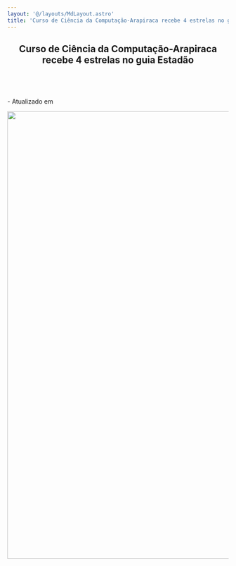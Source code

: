 ```yaml
---
layout: '@/layouts/MdLayout.astro'
title: 'Curso de Ciência da Computação-Arapiraca recebe 4 estrelas no guia Estadão — Campus Arapiraca'
---
```



<span></span>
<article id="content">
<header>

<h1>
         Curso de Ciência da Computação-Arapiraca recebe 4 estrelas no guia Estadão
        </h1>


</header>
<div id="viewlet-above-content-body">
<div class="detalhe-noticia">
<br/>
<time class="data pat-display-time" data-pat-display-time="output-format: DD/MM/YYYY HH[h]mm" datetime="2023-06-02 10:47:00+00:00">
</time>
<span class="atualizado">
          - Atualizado em
          <span class="pat-display-time" data-pat-display-time="output-format: DD/MM/YYYY HH[h]mm" datetime="2023-06-02 13:47:49+00:00">
</span>
</span>
</div>
<div class="share">
<a class="whatsapp" href="whatsapp://send?text=https://arapiraca.ufal.br/graduacao/ciencia-da-computacao/institucional/informes/curso-de-ciencia-da-computacao-em-arapiraca-recebe-4-estrela-no-guia-estadao%20Curso%20de%20Ci%C3%AAncia%20da%20Computa%C3%A7%C3%A3o-Arapiraca%20recebe%204%20estrelas%20no%20guia%20Estad%C3%A3o" target="_blank">
<i aria-hidden="true" class="fa fa-brands fa-whatsapp">
</i>
</a>
<a class="facebook" href="http://www.facebook.com/sharer.php?u=https://arapiraca.ufal.br/graduacao/ciencia-da-computacao/institucional/informes/curso-de-ciencia-da-computacao-em-arapiraca-recebe-4-estrela-no-guia-estadao" target="_blank">
<i aria-hidden="true" class="fa fa-brands fa-facebook">
</i>
</a>
<a class="x-twitter" href="https://twitter.com/share?url=https://arapiraca.ufal.br/graduacao/ciencia-da-computacao/institucional/informes/curso-de-ciencia-da-computacao-em-arapiraca-recebe-4-estrela-no-guia-estadao&amp;text=Curso%20de%20Ci%C3%AAncia%20da%20Computa%C3%A7%C3%A3o-Arapiraca%20recebe%204%20estrelas%20no%20guia%20Estad%C3%A3o&amp;hashtags=ufaloficial" target="_blank">
<i aria-hidden="true" class="fa-brands fa-x-twitter">
</i>
</a>
<a class="linkedin" href="https://www.linkedin.com/cws/share?url=https://arapiraca.ufal.br/graduacao/ciencia-da-computacao/institucional/informes/curso-de-ciencia-da-computacao-em-arapiraca-recebe-4-estrela-no-guia-estadao" target="_blank">
<i aria-hidden="true" class="fa fa-brands fa-linkedin">
</i>
</a>
</div>
</div>
<div id="content-core">
<section class="section-leadimage">
<figure class="newsImageContainer">
<figcaption class="figure-caption">
</figcaption>
</figure>
</section>
<section class="clearfix" id="section-text">
<p>
<img alt="" class="image-richtext image-inline" height="1016" src="https://arapiraca.ufal.br/graduacao/ciencia-da-computacao/documentos/imagens/selo-guia-estadao-2022.png/@@images/image-800-86a12b84034543465056b947b9b71ae8.png" style="display: block; margin-left: auto; margin-right: auto;" title="selo-guia-estadao-2022.png" width="800"/>
</p>
</section>
<div class="related-images">
</div>
</div>
<div id="viewlet-below-content-body">
</div>
</article>